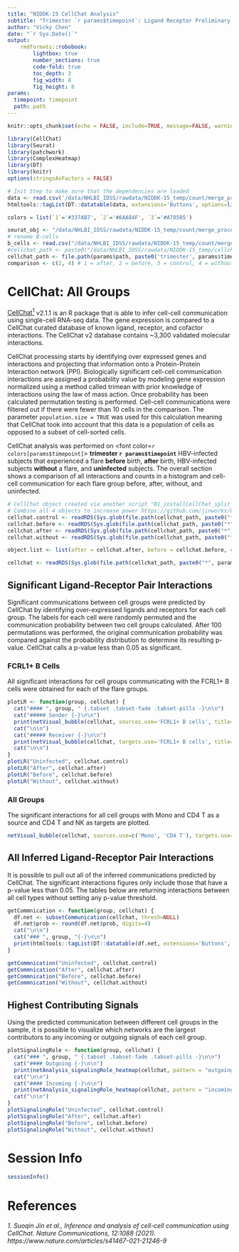 ```yaml
---
title: "NIDDK-15 CellChat Analysis"
subtitle: "Trimester `r params$timepoint`: Ligand Receptor Preliminary Report"
author: "Vicky Chen"
date: "`r Sys.Date()`"
output:
    rmdformats::robobook:
        lightbox: true
        number_sections: true
        code-fold: true
        toc_depth: 3
        fig_width: 8
        fig_height: 8
params:
  timepoint: timepoint
  path: path
---
```


```r
knitr::opts_chunk$set(echo = FALSE, include=TRUE, message=FALSE, warning=FALSE, error=FALSE)
```

```r
library(CellChat)
library(Seurat)
library(patchwork)
library(ComplexHeatmap)
library(DT)
library(knitr)
options(stringsAsFactors = FALSE)
```


```r
# Init Step to make sure that the dependencies are loaded
data <- read.csv('/data/NHLBI_IDSS/rawdata/NIDDK-15_temp/count/merge_processing/seurat_merge/B_cells/Bcells_1Tri_FCRL1_metadata.csv')
htmltools::tagList(DT::datatable(data, extensions='Buttons', options=list(dom='lBfrtip', buttons = c('copy', 'csv', 'excel'), lengthMenu = list(c(10,25,50,-1), c(10,25,50,"All")))))

```

```r
colors = list(`1`='#337AB7', `2`='#6AA84F', `3`='#A70505')
```

```r
seurat_obj <- "/data/NHLBI_IDSS/rawdata/NIDDK-15_temp/count/merge_processing/harmony/timepoint_patient/analysis1/analysis1_subset.rds"
# rename B-cells
b_cells <- read.csv("/data/NHLBI_IDSS/rawdata/NIDDK-15_temp/count/merge_processing/seurat_merge/B_cells/Bcells_1Tri_FCRL1_metadata.csv", row.names = 1)
#cellchat_path <- paste0("/data/NHLBI_IDSS/rawdata/NIDDK-15_temp/cellchat_BD/trimester", params$timepoint)
cellchat_path <- file.path(params$path, paste0('trimester', params$timepoint))
comparison <- c(2, 4) # 1 = after, 2 = before, 3 = control, 4 = without 
```


# CellChat: All Groups
[CellChat^1^](http://www.cellchat.org/) v2.1.1 is an R package that is able to infer cell-cell communication using single-cell RNA-seq data.  The gene expression is compared to a CellChat curated database of known ligand, receptor, and cofactor interactions.  The CellChat v2 database contains ~3,300 validated molecular interactions.  

CellChat processing starts by identifying over expressed genes and interactions and projecting that information onto a Protein-Protein Interaction network (PPI).  Biologically significant cell-cell communication interactions are assigned a probability value by modeling gene expression normalized using a method called trimean with prior knowledge of interactions using the law of mass action.  Once probability has been calculated permutation testing is performed.  Cell-cell communications were filtered out if there were fewer than 10 cells in the comparison.  The parameter `population.size = TRUE` was used for this calculation meaning that CellChat took into account that this data is a population of cells as opposed to a subset of cell-sorted cells.

CellChat analysis was performed on <font color=`r colors[params$timepoint]`> **trimester `r params$timepoint`**</font> HBV-infected subjects that experienced a flare **before** birth, **after** birth, HBV-infected subjects **without** a flare, and **uninfected** subjects.  The overall section shows a comparison of all interactions and counts in a histogram and cell-cell communication for each flare group before, after, without, and uninfected.


```r
# CellChat object created via another script "01_installCellChat_split_Bcells.R"
# Combine all 4 objects to increase power https://github.com/jinworks/CellChat/issues/62
cellchat.control <- readRDS(Sys.glob(file.path(cellchat_path, paste0("*", params$timepoint, "_control_cellchat.rds"))))
cellchat.before <- readRDS(Sys.glob(file.path(cellchat_path, paste0("*", params$timepoint, "_before_cellchat.rds"))))
cellchat.after <- readRDS(Sys.glob(file.path(cellchat_path, paste0("*", params$timepoint, "_after_cellchat.rds"))))
cellchat.without <- readRDS(Sys.glob(file.path(cellchat_path, paste0("*", params$timepoint, "_without_cellchat.rds"))))

object.list <- list(after = cellchat.after, before = cellchat.before, control = cellchat.control, without = cellchat.without)

cellchat <- readRDS(Sys.glob(file.path(cellchat_path, paste0("*", params$timepoint, "_all_cellchat.rds"))))
```

## Significant Ligand-Receptor Pair Interactions
Significant communications between cell groups were predicted by CellChat by identifying over-expressed ligands and receptors for each cell group. The labels for each cell were randomly permuted and the communication probability between two cell groups calculated. After 100 permutations was performed, the original communication probability was compared against the probability distribution to determine its resulting p-value. CellChat calls a p-value less than 0.05 as significant.

### FCRL1+ B Cells {.tabset .tabset-fade}

All significant interactions for cell groups communicating with the FCRL1+ B cells were obtained for each of the flare groups.

```r
plotLR <- function(group, cellchat) {
  cat("#### ", group, " {.tabset .tabset-fade .tabset-pills -}\n\n")
  cat("##### Sender {-}\n\n")
  print(netVisual_bubble(cellchat, sources.use='FCRL1+ B cells', title=paste0('Significant Communications for ', group, ' with FCRL1+ B cells as the Source')))
  cat("\n\n")
  cat("##### Receiver {-}\n\n")
  print(netVisual_bubble(cellchat, targets.use='FCRL1+ B cells', title=paste0('Significant Communications for ', group, ' with FCRL1+ B cells as the Receiver')))
  cat("\n\n")
}
plotLR("Uninfected", cellchat.control)
plotLR("After", cellchat.after)
plotLR("Before", cellchat.before)
plotLR("Without", cellchat.without)

```

### All Groups

The significant interactions for all cell groups with Mono and CD4 T as a source and CD4 T and NK as targets are plotted.

```r
netVisual_bubble(cellchat, sources.use=c('Mono', 'CD4 T'), targets.use=c('CD4 T', 'NK'), comparison=c(1,2,3, 4))
```


## All Inferred Ligand-Receptor Pair Interactions {.tabset .tabset-fade}
It is possible to pull out all of the inferred communications predicted by CellChat. The significant interactions figures only include those that have a p-value less than 0.05. The tables below are returning interactions between all cell types without setting any p-value threshold. 

```r
getCommnication <- function(group, cellchat) {
  df.net <- subsetCommunication(cellchat, thresh=NULL)
  df.net$prob <- round(df.net$prob, digits=4)
  cat("\n\n")
  cat("### ", group, "{-}\n\n")
  print(htmltools::tagList(DT::datatable(df.net, extensions='Buttons', rownames=FALSE, options=list(order = list(list(5, 'asc'), list(4, 'desc')), dom='lBfrtip', buttons = c('copy', 'csv', 'excel'), lengthMenu = list(c(10,25,50,-1), c(10,25,50,"All"))))))
}

getCommnication("Uninfected", cellchat.control)
getCommnication("After", cellchat.after)
getCommnication("Before", cellchat.before)
getCommnication("Without", cellchat.without)
```


## Highest Contributing Signals {.tabset .tabset-fade}
Using the predicted communication between different cell groups in the sample, it is possible to visualize which networks are the largest contributors to any incoming or outgoing signals of each cell group.

```r
plotSignalingRole <- function(group, cellchat) {
  cat("### ", group, " {.tabset .tabset-fade .tabset-pills -}\n\n")
  cat("#### Outgoing {-}\n\n")
  print(netAnalysis_signalingRole_heatmap(cellchat, pattern = "outgoing", height=(length(cellchat@netP$pathways) /4)+1))
  cat("\n\n")
  cat("#### Incoming {-}\n\n")
  print(netAnalysis_signalingRole_heatmap(cellchat, pattern = "incoming", height=(length(cellchat@netP$pathways) /4)+1))
  cat("\n\n")
}
plotSignalingRole("Uninfected", cellchat.control)
plotSignalingRole("After", cellchat.after)
plotSignalingRole("Before", cellchat.before)
plotSignalingRole("Without", cellchat.without)

```

# Session Info
```r
sessionInfo()
```

# References
###### 1. Suoqin Jin et al., Inference and analysis of cell-cell communication using CellChat. Nature Communications, 12:1088 (2021). https://www.nature.com/articles/s41467-021-21246-9 {-}


